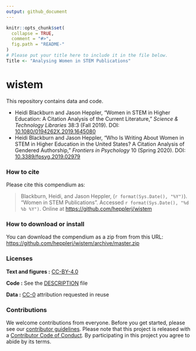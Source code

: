 ```yaml
---
output: github_document
---
```


<!-- README.md is generated from README.Rmd. Please edit that file -->

```r
knitr::opts_chunk$set(
  collapse = TRUE,
  comment = "#>",
  fig.path = "README-"
)
# Please put your title here to include it in the file below. 
Title <- "Analysing Women in STEM Publications"
```

# wistem

This repository contains data and code.

- Heidi Blackburn and Jason Heppler, "Women in STEM in Higher Education: A Citation Analysis of the Current Literature," *Science & Technology Libraries* 38:3 (Fall 2019). DOI: [10.1080/0194262X.2019.1645080](https://doi.org/10.1080/0194262X.2019.1645080)
- Heidi Blackburn and Jason Heppler, "Who Is Writing About Women in STEM in Higher Education in the United States? A Citation Analysis of Gendered Authorship," *Frontiers in Psychology* 10 (Spring 2020). DOI: [10.3389/fpsyg.2019.02979](https://doi.org/10.3389/fpsyg.2019.02979)

### How to cite

Please cite this compendium as:

> Blackburn, Heidi, and Jason Heppler, (`r format(Sys.Date(), "%Y")`). "Women in STEM Publications". Accessed `r format(Sys.Date(), "%d %b %Y")`. Online at <https://github.com/hepplerj/wistem>

### How to download or install

You can download the compendium as a zip from from this URL: <https://github.com/hepplerj/wistem/archive/master.zip>

### Licenses

**Text and figures :**  [CC-BY-4.0](http://creativecommons.org/licenses/by/4.0/)

**Code :** See the [DESCRIPTION](DESCRIPTION) file

**Data :** [CC-0](http://creativecommons.org/publicdomain/zero/1.0/) attribution requested in reuse

### Contributions

We welcome contributions from everyone. Before you get started, please see our [contributor guidelines](CONTRIBUTING.md). Please note that this project is released with a [Contributor Code of Conduct](CONDUCT.md). By participating in this project you agree to abide by its terms.

